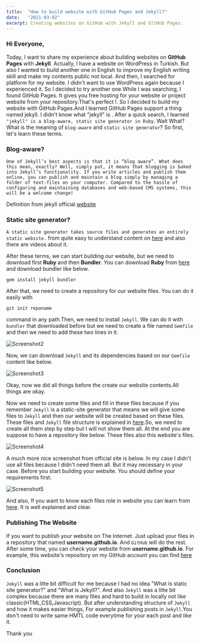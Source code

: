 ```yaml
---
title:  "How to build website with GitHub Pages and Jekyll?"
date:   "2021-03-02"
excerpt: Creating websites on GitHub with Jekyll and GitHub Pages.
---
```



### Hi Everyone,

Today, I want to share my experience about building websites on **GitHub Pages** with **Jekyll**. Actually, I have a website on WordPress in Turkish. But also I wanted to build another one in English to improve my English writing skill and make my contents public not local. And then, I searched for platform for my website. I didn't want to use WordPress again because I experienced it. So I decided to try another one.While I was searching, I found GitHub Pages. It gives you free hosting for your website or project website from your repository.That's perfect !. So I decided to build my website with GitHub Pages.And I learned GitHub Pages support a thing named jekyll. I didn't know what "jekyll" is . After a quick search, I learned `"jekyll" is a blog-aware, static site generator in Ruby`. Wait What? What is the meaning of `blog-aware` and `static site generator`? So first, let's learn these terms.

### Blog-aware?

`One of Jekyll’s best aspects is that it is “blog aware”. What does this mean, exactly? Well, simply put, it means that blogging is baked into Jekyll’s functionality. If you write articles and publish them online, you can publish and maintain a blog simply by managing a folder of text-files on your computer. Compared to the hassle of configuring and maintaining databases and web-based CMS systems, this will be a welcome change!`

Definition from jekyll official [website](https://jekyllrb.com/docs/posts/)

### Static site generator?

`A static site generator takes source files and generates an entirely static website.` from quite easy to understand content on [here](https://learn.cloudcannon.com/jekyll/why-use-a-static-site-generator/) and also there are videos about it.

After these terms, we can start building our website, but we need to download first **Ruby** and then **Bundler**.
You can download **Ruby** from [here](https://www.ruby-lang.org/en/downloads/) and download bundler like below.

``` console
gem install jekyll bundler
``` 

After that, we need to create a repository for our website files. You can do it easily with 
``` console
git init reponame 
```
command in any path.Then, we need to install `Jekyll`. We can do it with `bundler` that downloaded before but we need to create a file named `Gemfile` and then we need to add these two lines in it.

![Screenshot2](/welcome-to-jekyll/screenshot4.png)

Now, we can download `Jekyll` and its dependencies based on our `Gemfile` content like below.

![Screenshot3](/welcome-to-jekyll/screenshot5.png)

Okay, now we did all things before the create our website contents.All things are okay.

Now we need to create some files and fill in these files because if you remember `Jekyll` is a static-site generator that means we will give some files to `Jekyll` and then our website will be created based on these files. These files and `Jekyll` file structure is explained in [here](https://jekyllrb.com/docs/structure/).So, we need to create all them step by step but I will not show them all. At the end you are suppose to have a repository like below. These files also this website's files.

![Screenshot4](/welcome-to-jekyll/screenshot6.png)

A much more nice screenshot from official site is below. In my case I didn't use all files because I didn't need them all. But it may necessary in your case. Before you start building your website. You should define your requirements first.

![Screenshot5](/welcome-to-jekyll/screenshot7.png)

And also, If you want to know each files role in website you can learn from [here](https://jekyllrb.com/docs/structure/). It is well explained and clear.



### Publishing The Website

If you want to publish your website on The Internet. Just upload your files in a repository that named **username.github.io**. And `GitHub` will do the rest. After some time, you can check your website from **username.github.io**. For example, this website's repository on my GitHub account you can find [here](https://github.com/koksalmis/koksalmis.github.io)


### Conclusion
`Jekyll` was a litte bit difficult for me because I had no idea "What is static site generator?" and "What is Jekyll?". And also `Jekyll` was a litte bit complex because there are many files and hard to build in locally not like classic(HTML,CSS,Javascript). But after understanding structure of `Jekyll` and how it makes easier things, For example publishing posts in `Jekyll`.You don't need to write same HMTL code everytime for your each post and like it.

Thank you

